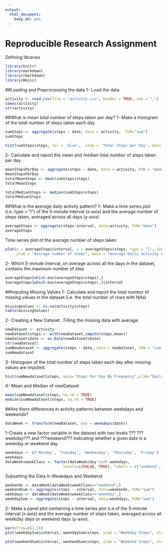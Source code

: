 ---
output: 
  html_document: 
    keep_md: yes
---
# Reproducible Research Assignment

Defining libraries
```{r echo=FALSE}
library(knitr)
library(markdown)
library(rmarkdown)
library(Hmisc)

```


##Loading and Preprocessing the data
1- Load the data
```{r}
activity <- read.csv(file = "activity.csv", header = TRUE, sep = ",")
names(activity)
str(activity)
```

##What is mean total number of steps taken per day?
1- Make a histogram of the total number of steps taken each day
```{r}

sumSteps <- aggregate(steps ~ date, data = activity,  FUN="sum")
sumSteps

hist(sumSteps$steps, col = 'blue',  xlab = 'Total Steps per Day', main = "Histogram of Activities")
```

2- Calculate and report the mean and median total number of steps taken per day
```{r}

meanStepsPerDay <- aggregate(steps ~ date, data = activity, FUN = "mean")
meanStepsPerDay
totalMeanSteps <- mean(sumSteps$steps)
totalMeanSteps

totalMedianSteps <- median(sumSteps$steps)
totalMedianSteps
```

##What is the average daily activity pattern?
1- Make a time series plot (i.e. type = "l") of the 5-minute interval (x-axis) and the average number of steps taken, averaged across all days (y-axis)
```{r}
averageSteps <- aggregate(steps~interval, data=activity, FUN="mean")
averageSteps
```

Time series plot of the average number of steps taken
```{r}
plot(x = averageSteps$interval, y = averageSteps$steps, type = "l", lwd=2, xlab = "Intervals",
     ylab = "Average number of steps", main = "Average Daily activity Pattern")
```

2- Which 5-minute interval, on average across all the days in the dataset, contains the maximum number of step
```{r}
averageSteps[which.max(averageSteps$steps),]
averageSteps[which.max(averageSteps$steps),]$interval
```
##Imputing Missing Values
1- Calculate and report the total number of missing values in the dataset (i.e. the total number of rows with NAs)

```{r}
missingValues <- is.na(activity$steps)
table(missingValues)
```

2- Creating a New Dataset . Filling the missing data with average.
```{r}
newDataset <- activity
newDataset$steps <- with(newDataset,impute(steps,mean))
newDataset$date <- as.Date(newDataset$date)
str(newDataset)
sumNewdataset <- aggregate(steps ~ date, data = newDataset, FUN = "sum", na.rm = TRUE)
sumNewdataset
```

3- Histogram of the total number of steps taken each day after missing values are imputed.
```{r}
hist(sumNewdataset$steps, main="Steps Per Day By Frequency",xlab="Daily Steps")
```
4- Mean and Median of newDataset
```{r}
mean(sumNewdataset$steps, na.rm = TRUE)
median(sumNewdataset$steps, na.rm = TRUE)
```
##Are there differences in activity patterns between weekdays and weekends?
```{r}
dataWeek <- transform(newDataset, day = weekdays(date))
```
1-Create a new factor variable in the dataset with two levels ??? ???weekday??? and ???weekend??? indicating whether a given date is a weekday or weekend day.
```{r}
weekdays <- c('Monday', 'Tuesday', 'Wednesday', 'Thursday', 'Friday')
weekdays
dataWeek$weekClass <- factor(dataWeek$day %in% weekdays, 
                          levels=c(FALSE, TRUE), labels = c("weekend", "weekday"))
```
Subsetting the Data in Weekdays and Weekend
```{r}
weekends <- dataWeek[dataWeek$weekClass=="weekend",]
weekendSum <- aggregate(steps ~ interval, data=weekends, FUN="sum")
weekdays <- dataWeek[dataWeek$weekClass=="weekday",]
weekdaySum <- aggregate(steps ~ interval, data=weekdays, FUN="sum")
```

2- Make a panel plot containing a time series plot (i.e.of the 5-minute interval (x-axis) and the average number of steps taken, averaged across all weekday days or weekend days (y-axis).
```{r}
par(mfrow=c(2,1))
plot(weekdaySum$interval, weekdaySum$steps, ylab = "Weekday Steps", xlab = "Weekdays Interval ", type="l", main="Weekday Activity")

plot(weekendSum$interval, weekendSum$steps, ylab = "Weekend Steps", xlab = "Weekends Interval", type="l", main="Weekend Activity")
```
